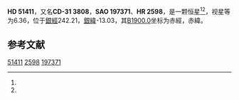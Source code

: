 {{Starbox begin
| name = HD 51411
}}
{{Starbox observe
| epoch = [[J2000.0|J2000.0]]
| constell = {{星座名待查}}<ref name=SIMBAD>{{cite web
 | url=http://simbad.u-strasbg.fr/simbad/sim-id?Ident=HR+2598
 | title =Pulsating variable Star
 | publisher=Centre de Données astronomiques de Strasbourg
 | work=SIMBAD
 | accessdate=2012-07-13}}</ref><ref name=DATA>{{cite web
 | url=http://vizier.u-strasbg.fr/viz-bin/VizieR-5?-out.add=.&-source=5050&-corr=PK=HR&-out.max=9999&HR=2598
 | title=VizieR Detailed Page
 | accessdate=2012-07-13
 | archive-date=2019-02-16
 | archive-url=https://web.archive.org/web/20190216113646/http://vizier.u-strasbg.fr/viz-bin/VizieR-5?-out.add=.&-source=5050&-corr=PK=HR&-out.max=9999&HR=2598
 | dead-url=no
 }}</ref>
| 星官 = 
| ra = {{RA|6|55|54.8}}<ref name=SIMBAD /><ref name=DATA />
| dec = {{DEC|-31|47|24}}<ref name=SIMBAD /><ref name=DATA />
| appmag_v = 6.36<ref name=SIMBAD /><ref name=DATA />
}}
{{Starbox character
| class = B3V<ref name=SIMBAD /><ref name=DATA />
| b-v = <ref name=SIMBAD /><ref name=DATA />
| u-b = <ref name=SIMBAD /><ref name=DATA />
| r-i = <ref name=SIMBAD /><ref name=DATA />
| variable = 
}}
{{Starbox astrometry
| radial_v = 
| prop_mo_ra = 21
| parallax = 
| p_error = 
}}
{{Starbox catalog
| names =CD-31 3808，[[SAO星表|SAO]] 197371，[[HD星表|HD]] 51411，[[HR星表|HR]] 2598}}
{{Starbox reference |Simbad=HR+2598}}
{{Starbox end}}

'''HD 51411'''，又名'''CD-31 3808'''，'''SAO 197371'''、'''HR 2598'''，是一颗恒星<ref name=SIMBAD /><ref name=DATA />，视星等为6.36，位于[[銀道座標系|銀經]]242.21，[[銀道座標系|銀緯]]-13.03，其[[B1900.0|B1900.0]]坐标为赤經{{RA|6|52|7.8}}，赤緯{{DEC|-31|-13.03|37}}。

== 参考文献 ==
{{reflist}}

{{star-stub}}

[[Category:HD和HDE天體|51411]]
[[Category:HR天體|2598]]
[[Category:SAO天體|197371]]